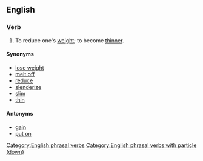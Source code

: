 ==English==

===Verb===
{{infl|en|verb|head=to [[slim]] [[down]]}}

# To reduce one's [[weight]]; to become [[thinner]].

====Synonyms====
*[[lose weight]]
*[[melt off]]
*[[reduce]]
*[[slenderize]]
*[[slim]]
*[[thin]]

====Antonyms====
*[[gain]]
*[[put on]]
[[Category:English phrasal verbs]]
[[Category:English phrasal verbs with particle (down)]]